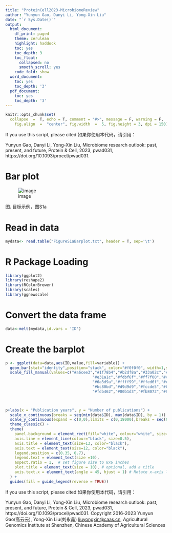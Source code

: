 ---
title: "ProteinCell2023-MicrobiomeReview"
author: "Yunyun Gao, Danyi Li, Yong-Xin Liu"
date: "`r Sys.Date()`"
output: 
  html_document:
    df_print: paged
    theme: cerulean
    highlight: haddock
    toc: yes
    toc_depth: 3
    toc_float:
      collapsed: no
      smooth_scroll: yes
    code_fold: show
  word_document:
    toc: yes
    toc_depth: '3'
  pdf_document:
    toc: yes
    toc_depth: '3'
---

```{r setup, include = FALSE}
knitr::opts_chunk$set(
  collapse  =  T, echo = T, comment = "#>", message = F, warning = F,
	fig.align  =  "center", fig.width  =  5, fig.height = 3, dpi = 150)
```

If you use this script, please cited 如果你使用本代码，请引用：

Yunyun Gao, Danyi Li, Yong-Xin Liu, Microbiome research outlook: past, present, and future, Protein & Cell, 2023, pwad031, https://doi.org/10.1093/procel/pwad031.  

# Bar plot

![image](FigureS1aBarplot.jpg)

图. 目标示例，图S1a


# Read in data

```{r}
mydata<- read.table("FigureS1aBarplot.txt", header = T, sep='\t')

```
# R Package Loading

```{r install, echo = TRUE}
library(ggplot2)
library(reshape2)
library(RColorBrewer)
library(scales)
library(ggnewscale)

```

# Convert the data frame

```{r parameter}
data<-melt(mydata,id.vars = 'ID')

```


# Create the barplot

```{r}
p <- ggplot(data=data,aes(ID,value,fill=variable)) +
  geom_bar(stat="identity",position="stack", color="#f0f0f0", width=1,size=0.25) +
  scale_fill_manual(values=c("#a6cee3","#1f78b4","#b2df8a","#33a02c","#fb9a99",
                                      "#e31a1c","#fdbf6f","#ff7f00","#cab2d6",
                                      "#6a3d9a","#ffff99","#ffed6f","#ccebc5",
                                      "#bc80bd","#d9d9d9","#fccde5","#b3de69",
                                      "#fdb462","#80b1d3","#fb8072","#8dd3c7"))


                                      
p+labs(x = "Publication years", y = "Number of publications") +
  scale_x_continuous(breaks = seq(min(data$ID), max(data$ID), by = 1)) +  # Add this line
  scale_y_continuous(expand = c(0,0),limits = c(0,18000),breaks = seq(0, 18000, by = 2000)) +
  theme_classic() +
  theme(
    panel.background = element_rect(fill="white", colour="white", size=0.25),
    axis.line = element_line(colour="black", size=0.5),
    axis.title = element_text(size=13, color="black"),
    axis.text = element_text(size=12, color="black"),
    legend.position = c(0.35, 0.7),
    legend.text = element_text(size =10),
    aspect.ratio = 1,  # set figure size to 8x6 inches
    plot.title = element_text(size = 10), # optional, add a title
    axis.text.x = element_text(angle = 45, hjust = 1) # Rotate x-axis labels by 45 degrees
  ) +
  guides(fill = guide_legend(reverse = TRUE))
```

If you use this script, please cited 如果你使用本代码，请引用：

Yunyun Gao, Danyi Li, Yong-Xin Liu, Microbiome research outlook: past, present, and future, Protein & Cell, 2023, pwad031, https://doi.org/10.1093/procel/pwad031. 
Copyright 2016-2023 Yunyun Gao(高云云), Yong-Xin Liu(刘永鑫) <liuyongxin@caas.cn>, Agricultural Genomics Institute at Shenzhen, Chinese Academy of Agricultural Sciences
